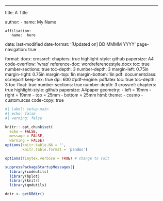--- 
title:  A Title 

author: 
  - name:  My Name 

    affiliation: 
       name:  here 

date: last-modified 
date-format: '[Updated on] DD MMMM YYYY' 
page-navigation: true 

format: 
  docx: 
    crossref: 
      chapters: true 
    highlight-style: github 
    papersize: A4 
    code-overflow: 'wrap' 
    reference-doc:  wordreferencestyle.docx 
    toc: true 
    number-sections: true 
    toc-depth: 3 
    number-depth: 3 
    margin-left: 0.75in 
    margin-right: 0.75in 
    margin-top: 1in 
    margin-bottom: 1in 
  pdf: 
    documentclass: scrreport 
    keep-tex: true 
    dpi: 600 
    #pdf-engine: pdflatex 
    toc: true 
    toc-depth: 3 
    toc-float: true 
    number-sections: true 
    number-depth: 3 
    crossref: 
      chapters: true 
    highlight-style: github 
    papersize: A4paper 
    geometry: 
      - left = 19mm 
      - right = 19mm 
      - top = 25mm 
      - bottom = 25mm 
  html: 
    theme: 
      - cosmo 
      - custom.scss 
    code-copy: true 


```r
#| label: setup-main 
#| echo: false 
#| warning: false 

knitr:: opt_chunk$set( 
  echo = FALSE, 
  message = FALSE, 
  warning = FALSE) 
options(knitr.kable.NA = '', 
        knitr.table.format = 'pandoc') 

options(tinytex.verbose = TRUE) # change to suit 

suppressPackageStartupMessages({ 
  library(codeutils) 
  library(hplot) 
  library(knitr) 
  library(qmdutils) 

ddir <- getDBdir()  
``` 
